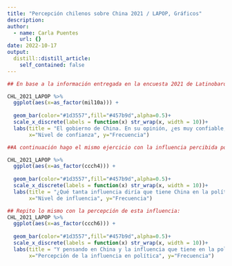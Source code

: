 ```yaml
---
title: "Percepción chilenos sobre China 2021 / LAPOP, Gráficos"
description: 
author:
  - name: Carla Puentes
    url: {}
date: 2022-10-17
output:
  distill::distill_article:
    self_contained: false
---
```


```r

## En base a la información entregada en la encuesta 2021 de Latinobarómetro (LAPOP) se encuentra la siguiente información sobre la percepción de los chilenos en el año 2021, representada en un gráfico de barras, de forma que sea más simple visualizar la frecuencia de las respuestas:

CHL_2021_LAPOP %>% 
  ggplot(aes(x=as_factor(mil10a))) +
  
  geom_bar(color="#1d3557",fill="#457b9d",alpha=0.5)+
  scale_x_discrete(labels = function(x) str_wrap(x, width = 10))+
  labs(title = "El gobierno de China. En su opinión, ¿es muy confiable, algo confiable, poco confiable, nada confiable, o no tiene opinión?",
       x="Nivel de confianza", y="Frecuencia")
```

```r

##A continuación hago el mismo ejercicio con la influencia percibida por chilenos de China sobre la política chilena:

CHL_2021_LAPOP %>% 
  ggplot(aes(x=as_factor(ccch4))) +
  
  geom_bar(color="#1d3557",fill="#457b9d",alpha=0.5)+
  scale_x_discrete(labels = function(x) str_wrap(x, width = 10))+
  labs(title = "¿Qué tanta influencia diría que tiene China en la política de Chile?",
       x="Nivel de influencia", y="Frecuencia")
```

```r

## Repito lo mismo con la percepción de esta influencia:
CHL_2021_LAPOP %>% 
  ggplot(aes(x=as_factor(ccch6))) +
  
  geom_bar(color="#1d3557",fill="#457b9d",alpha=0.5)+
  scale_x_discrete(labels = function(x) str_wrap(x, width = 10))+
  labs(title = "Y pensando en China y la influencia que tiene en la política de Chile. ¿Cree usted que esa influencia es...",
       x="Percepción de la influencia en política", y="Frecuencia")
```

